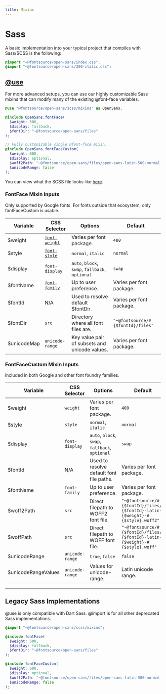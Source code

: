 ```yaml
---
title: Mixins
---
```


# Sass

A basic implementation into your typical project that compiles with Sass/SCSS is the following:

```scss
@import "~@fontsource/open-sans/index.css";
@import "~@fontsource/open-sans/300-italic.css";
```

## [@use](https://sass-lang.com/documentation/at-rules/use)

For more advanced setups, you can use our highly customizable Sass mixins that can modify many of the existing @font-face variables.

```scss
@use "@fontsource/open-sans/scss/mixins" as OpenSans;

@include OpenSans.fontFace(
  $weight: 500,
  $display: fallback,
  $fontDir: "~@fontsource/open-sans/files"
);

// Fully customizable single @font-face mixin.
@include OpenSans.fontFaceCustom(
  $weight: 600,
  $display: optional,
  $woff2Path: "~@fontsource/open-sans/files/open-sans-latin-500-normal.woff2",
  $unicodeRange: false
);
```

You can view what the SCSS file looks like [here](https://github.com/fontsource/fontsource/tree/master/packages/open-sans/scss/mixins.scss).

### FontFace Mixin Inputs

Only supported by Google fonts. For fonts outside that ecosystem, only fontFaceCustom is usable.

| Variable    | CSS Selector                                                                  | Options                                         | Default                           |
| ----------- | ----------------------------------------------------------------------------- | ----------------------------------------------- | --------------------------------- |
| $weight     | [`font-weight`](https://developer.mozilla.org/en-US/docs/Web/CSS/font-weight) | Varies per font package.                        | `400`                             |
| $style      | [`font-style`](https://developer.mozilla.org/en-US/docs/Web/CSS/font-style)   | `normal`, `italic`                              | `normal`                          |
| $display    | `font-display`                                                                | `auto`, `block`, `swap`, `fallback`, `optional` | `swap`                            |
| $fontName   | [`font-family`](https://developer.mozilla.org/en-US/docs/Web/CSS/font-family) | Up to user preference.                          | Varies per font package.          |
| $fontId     | N/A                                                                           | Used to resolve default $fontDir.               | Varies per font package.          |
| $fontDir    | `src`                                                                         | Directory where all font files are.             | `"~@fontsource/#{$fontId}/files"` |
| $unicodeMap | `unicode-range`                                                               | Key value pair of subsets and unicode values.   | Varies per font package.          |

### FontFaceCustom Mixin Inputs

Included in both Google and other font foundry families.

| Variable            | CSS Selector    | Options                                         | Default                                                                       |
| ------------------- | --------------- | ----------------------------------------------- | ----------------------------------------------------------------------------- |
| $weight             | `weight`        | Varies per font package.                        | `400`                                                                         |
| $style              | `style`         | `normal`, `italic`                              | `normal`                                                                      |
| $display            | `font-display`  | `auto`, `block`, `swap`, `fallback`, `optional` | `swap`                                                                        |
| $fontId             | N/A             | Used to resolve default font file paths.        | Varies per font package.                                                      |
| $fontName           | `font-family`   | Up to user preference.                          | Varies per font package.                                                      |
| $woff2Path          | `src`           | Direct filepath to WOFF2 font file.             | `"~@fontsource/#{$fontId}/files/#{$fontId}-latin-#{$weight}-#{$style}.woff2"` |
| $woffPath           | `src`           | Direct filepath to WOFF font file.              | `"~@fontsource/#{$fontId}/files/#{$fontId}-latin-#{$weight}-#{$style}.woff"`  |
| $unicodeRange       | `unicode-range` | `true`, `false`                                 | `false`                                                                       |
| $unicodeRangeValues | `unicode-range` | Values for unicode-range.                       | Latin unicode range.                                                          |

---

## Legacy Sass Implementations

@use is only compatible with Dart Sass. @import is for all other deprecated Sass implementations.

```scss
@import "~@fontsource/open-sans/scss/mixins";

@include fontFace(
  $weight: 500,
  $display: fallback,
  $fontDir: "~@fontsource/open-sans/files"
);

@include fontFaceCustom(
  $weight: 600,
  $display: optional,
  $woff2Path: "~@fontsource/open-sans/files/open-sans-latin-500-normal.woff2",
  $unicodeRange: false
);
```
